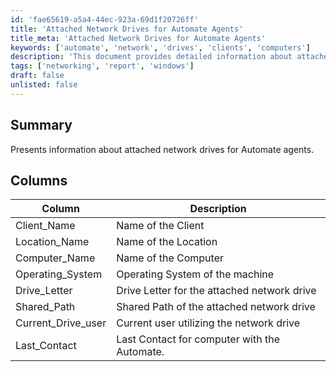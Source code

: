 ```yaml
---
id: 'fae65619-a5a4-44ec-923a-69d1f20726ff'
title: 'Attached Network Drives for Automate Agents'
title_meta: 'Attached Network Drives for Automate Agents'
keywords: ['automate', 'network', 'drives', 'clients', 'computers']
description: 'This document provides detailed information about attached network drives for ConnectWise Automate agents, including descriptions of key columns such as Client Name, Location Name, Computer Name, and more.'
tags: ['networking', 'report', 'windows']
draft: false
unlisted: false
---
```

## Summary

Presents information about attached network drives for Automate agents.

## Columns

| Column                | Description                                          |
|----------------------|------------------------------------------------------|
| Client_Name          | Name of the Client                                   |
| Location_Name        | Name of the Location                                 |
| Computer_Name        | Name of the Computer                                 |
| Operating_System     | Operating System of the machine                      |
| Drive_Letter         | Drive Letter for the attached network drive          |
| Shared_Path          | Shared Path of the attached network drive            |
| Current_Drive_user   | Current user utilizing the network drive             |
| Last_Contact         | Last Contact for computer with the Automate.        |













